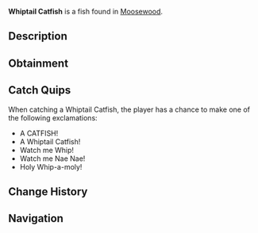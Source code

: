 {{FishInfobox
|image          = Whiptail Catfish.png
|rarity         = Legendary
|sea            = First Sea
|location       = [[Moosewood]]
|sublocation    = Freshwater
|sources        = Fishing Rod
|radar_location = 
|xp             = 200
|weather        = 
|time           = Night
|season         = Spring, Autumn
|bait           = Seaweed
|base_weight    = 3
|base_value     = 600
|weight_range   = 2
|base_chance    = 0.05
|base_resil     = 40
}}
'''Whiptail Catfish''' is a {{Rarity|Legendary}} fish found in [[Moosewood]].

== Description ==
{{Description|The Whiptail Catfish is a small herbivorous fish that have a long body which resembles a whiptail. They tend to be shy and often hide under plants and rocks during the day, but are most active at night.|Bestiary Entry}}

== Obtainment ==
{{Description|Caught in Moosewood Pond during the night.|Bestiary Hint}}
{{Fish Availability|
Bloop Fish
Moosewood/Freshwater Pond
|top_rods      = 
Great Rod of Oscar\67388.24\427914.15;
Leviathan's Fang Rod\63476.99\664589.52;
Astralhook Rod\61202.88\441127.17;
Ethereal Prism Rod\61005.39\443896.8;
Seraphic Rod\57524.66\453662.64;
Resourceful Rod\47734.57\365022.06;
Destiny Rod\50293.86\410695.48;
Free Spirit Rod\54920.03\609551.89;
Trident Rod\52222\606218.45;
Azure Of Lagoon\54134.2\489433.77;
No-Life Rod\55387.07\479827.35;
Rod Of The Forgotten Fang\53659.53\447385.36;
Rod Of The Zenith\52191.07\425677.68;
Great Dreamer Rod\52118.9\431246.54;
Challenger's Rod\53080.43\441322.11;
Rod Of The Exalted One\48068.32\423358.8;
Blazebringer Rod\47853.28\435875.58;
Rod Of The Depths\47840.81\398319.07;
Zeus Rod\45083.76\411340.06;
Verdant Shear Rod\43752.05\414987.56;
Depthseeker Rod\39896.97\386124.2;
Avalanche Rod\35890.43\349890.52;
Volcanic Rod\35130.2\325306.81;
Training Rod\18953.05\179377.63;
Steady Rod\11031.49\108851.52
|recommended   = Ethereal Prism Rod
}}

== Catch Quips ==
When catching a Whiptail Catfish, the player has a chance to make one of the following exclamations:
* A CATFISH!
* A Whiptail Catfish!
* Watch me Whip!
* Watch me Nae Nae!
* Holy Whip-a-moly!

== Change History ==
{{Change History|{{subst:Current Version}}}}

== Navigation ==
{{Fish Navbox|Moosewood}}
